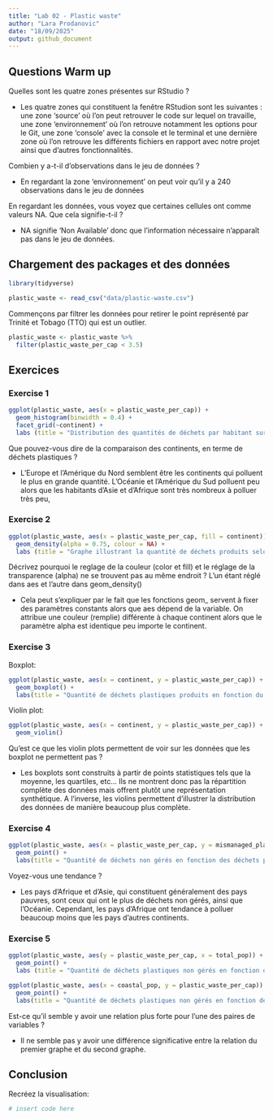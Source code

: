 ```yaml
---
title: "Lab 02 - Plastic waste"
author: "Lara Prodanovic"
date: "18/09/2025"
output: github_document
---
```


## Questions Warm up
Quelles sont les quatre zones présentes sur RStudio ?

- Les quatre zones qui constituent la fenêtre RStudion sont les suivantes : une zone 'source' où l'on peut retrouver le code sur lequel on travaille, une zone 'environnement' où l'on retrouve notamment les options pour le Git, une zone 'console' avec la console et le terminal et une dernière zone où l'on retrouve les différents fichiers en rapport avec notre projet ainsi que d'autres fonctionnalités. 

Combien y a-t-il d’observations dans le jeu de données ? 

- En regardant la zone 'environnement' on peut voir qu'il y a 240 observations dans le jeu de données

En regardant les données, vous voyez que certaines cellules ont comme valeurs NA. Que cela signifie-t-il ?

- NA signifie 'Non Available' donc que l'information nécessaire n'apparaît pas dans le jeu de données. 

## Chargement des packages et des données

```r
library(tidyverse) 
```

```r
plastic_waste <- read_csv("data/plastic-waste.csv")
```

Commençons par filtrer les données pour retirer le point représenté par Trinité et Tobago (TTO) qui est un outlier.

```r
plastic_waste <- plastic_waste %>%
  filter(plastic_waste_per_cap < 3.5)
```


## Exercices

### Exercise 1

```r

ggplot(plastic_waste, aes(x = plastic_waste_per_cap)) +
  geom_histogram(binwidth = 0.4) +
  facet_grid(~continent) +
  labs (title = "Distribution des quantités de déchets par habitant sur divers continents", x = "Quantité de déchets plastiques par habitant en kg/jour", y = "Nombre de pays")

```

Que pouvez-vous dire de la comparaison des continents, en terme de déchets plastiques ?

- L'Europe et l'Amérique du Nord semblent être les continents qui polluent le plus en grande quantité. L'Océanie et l'Amérique du Sud polluent peu alors que les habitants d'Asie et d'Afrique sont très nombreux à polluer très peu,

### Exercise 2

```r

ggplot(plastic_waste, aes(x = plastic_waste_per_cap, fill = continent)) +
  geom_density(alpha = 0.75, colour = NA) +
  labs (title = "Graphe illustrant la quantité de déchets produits selon le continent du pays", x = "Quantité de déchets plastiques par habitant en kg/jour", y = "Densité", fill = "Continents")

```

Décrivez pourquoi le reglage de la couleur (color et fill) et le réglage de la transparence (alpha) ne se trouvent pas au même endroit ? L’un étant réglé dans aes et l’autre dans geom_density()

- Cela peut s'expliquer par le fait que les fonctions geom_ servent à fixer des paramètres constants alors que aes dépend de la variable. On attribue une couleur (remplie) différente à chaque continent alors que le paramètre alpha est identique peu importe le continent. 

### Exercise 3

Boxplot:

```r

ggplot(plastic_waste, aes(x = continent, y = plastic_waste_per_cap)) +
  geom_boxplot() + 
  labs(title = "Quantité de déchets plastiques produits en fonction du continent", x = "Continent", y = "Quantité de déchets plastiques par habitant en kg/jour")

```

Violin plot:

```r
ggplot(plastic_waste, aes(x = continent, y = plastic_waste_per_cap)) +
  geom_violin()
```

Qu’est ce que les violin plots permettent de voir sur les données que les boxplot ne permettent pas ?

- Les boxplots sont construits à partir de points statistiques tels que la moyenne, les quartiles, etc... Ils ne montrent donc pas la répartition complète des données mais offrent plutôt une représentation synthétique. A l'inverse, les violins permettent d'illustrer la distribution des données de manière beaucoup plus complète. 

### Exercise 4


```r

ggplot(plastic_waste, aes(x = plastic_waste_per_cap, y = mismanaged_plastic_waste_per_cap, color = continent)) +
  geom_point() +
  labs(title = "Quantité de déchets non gérés en fonction des déchets produits par habitant", x = "Quantité de déchets plastiques par habitant en kg/jour", y = "Quantité de déchets plastiques non gérés par habitant en kg/jour", colour = "Continents")

```

Voyez-vous une tendance ?

- Les pays d'Afrique et d'Asie, qui constituent généralement des pays pauvres, sont ceux qui ont le plus de déchets non gérés, ainsi que l'Océanie. Cependant, les pays d'Afrique ont tendance à polluer beaucoup moins que les pays d'autres continents. 

### Exercise 5


```r

ggplot(plastic_waste, aes(y = plastic_waste_per_cap, x = total_pop)) +
  geom_point() +
  labs (title = "Quantité de déchets plastiques non gérés en fonction de la population totale", x = "Population totale selon Gapminder", y = "Quantité de déchets plastiques non gérés par habitant en kg/jour")

```

```r

ggplot(plastic_waste, aes(x = coastal_pop, y = plastic_waste_per_cap)) +
  geom_point() +
  labs(title = "Quantité de déchets plastiques non gérés en fonction de la population côtière", x = "Nombres de personnes vivant sur des côtes", y = "Quantité de déchets plastiques non gérés par habitant en kg/jour")

```

Est-ce qu’il semble y avoir une relation plus forte pour l’une des paires de variables ?

- Il ne semble pas y avoir une différence significative entre la relation du premier graphe et du second graphe. 

## Conclusion

Recréez la visualisation:

```r
# insert code here
```
